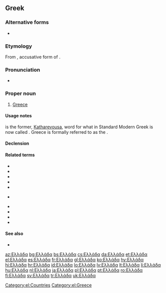 ==Greek==

===Alternative forms===
* {{l|el|Ελλάς|tr=Ellás|g=f}}

===Etymology===
From {{etyl|grc|el}} {{term|Ἑλλάδα||tr=Hellada|lang=grc}}, accusative form of {{term|Ἑλλάς||Greece|tr=Hellas|lang=grc}}.

===Pronunciation===
* {{IPA|/eˈlaða/|lang=el}}

===Proper noun===
{{el-noun-proper|f|Elláda}}
# [[Greece]]

====Usage notes====
{{l|el|Ελλάς}} is the former, [[Katharevousa]], word for what in Standard Modern Greek is now called {{l|el|Ελλάδα}}. Greece is formally referred to as the {{l|el|[[ελληνικός|Ελληνική]] [[δημοκρατία|Δημοκρατία]]|gloss=the Hellenic Republic}}.

====Declension====
{{el-nF-α-2a|Ελλάδ}}

====Related terms====
{{top2}}
* {{l|el|αρχαία ελληνικά|gloss=Ancient Greek|g=n-p}}
* {{l|el|ελλαδικός|gloss=Greek, Helladic}}
* {{l|el|Έλληνας|gloss=a male Greek|g=m}}
* {{l|el|Ελληνίδα|gloss=a female Greek|g=f}}
* {{l|el|ελληνικά|gloss=the Greek language|g=n-p}}
{{mid2}}
* {{l|el|ελληνικός|gloss=Greek}} {{qualifier|adjective}}
* {{l|el|ελληνιστικός|gloss=Hellenistic}}
* {{l|el|ελληνοαμερικάνος|gloss=Greek-American}}
* {{l|el|ελληνορωμαϊκός|gloss=Greco-Roman}}
* {{l|el|νέα ελληνικά|gloss=modern Greek|g=n-p}}
{{bottom}}

====See also====
* {{pedialite|lang=el}}

[[Category:el:Countries]]
[[Category:el:Greece]]

{{DEFAULTSORT:ελλαδα}}

[[az:Ελλάδα]]
[[bg:Ελλάδα]]
[[bs:Ελλάδα]]
[[cs:Ελλάδα]]
[[da:Ελλάδα]]
[[et:Ελλάδα]]
[[el:Ελλάδα]]
[[es:Ελλάδα]]
[[fr:Ελλάδα]]
[[gl:Ελλάδα]]
[[ko:Ελλάδα]]
[[hy:Ελλάδα]]
[[hi:Ελλάδα]]
[[hr:Ελλάδα]]
[[id:Ελλάδα]]
[[lo:Ελλάδα]]
[[lv:Ελλάδα]]
[[lt:Ελλάδα]]
[[li:Ελλάδα]]
[[hu:Ελλάδα]]
[[nl:Ελλάδα]]
[[ja:Ελλάδα]]
[[pl:Ελλάδα]]
[[pt:Ελλάδα]]
[[ro:Ελλάδα]]
[[fi:Ελλάδα]]
[[sv:Ελλάδα]]
[[tr:Ελλάδα]]
[[uk:Ελλάδα]]